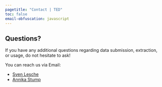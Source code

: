 ```yaml
---
pagetitle: "Contact | TED"
toc: false
email-obfuscation: javascript
---
```


## Questions?

If you have any additional questions regarding data submission, extraction, or usage, do not hesitate to ask!

You can reach us via Email:

- [Sven Lesche](mailto:sven.lesche@psychologie.uni-heidelberg.de)
- [Annika Stump](mailto:annika.stump@psychologie.uni-freiburg.de)